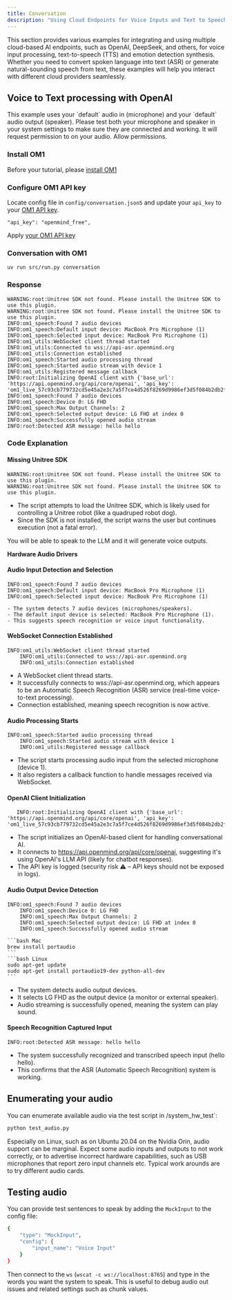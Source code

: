```yaml
---
title: Conversation
description: "Using Cloud Endpoints for Voice Inputs and Text to Speech"
---
```


This section provides various examples for integrating and using multiple cloud-based AI endpoints, such as OpenAI, DeepSeek, and others, for voice input processing, text-to-speech (TTS) and emotion detection synthesis. Whether you need to convert spoken language into text (ASR) or generate natural-sounding speech from text, these examples will help you interact with different cloud providers seamlessly.

## Voice to Text processing with OpenAI
<Note>
This example uses your `default` audio in (microphone) and your `default` audio output (speaker). Please test both your microphone and speaker in your system settings to make sure they are connected and working.
</Note>
<Info>
It will request permission to on your audio. Allow permissions.
</Info>

### Install OM1
Before your tutorial, please [install OM1](/getting-started/get-started)

### Configure OM1 API key
Locate config file in `config/conversation.json5` and update your `api_key` to your [OM1 API key](https://portal.openmind.org/).

```
"api_key": "openmind_free",
```

Apply [your OM1 API key](https://portal.openmind.org/)

### Conversation with OM1
```
uv run src/run.py conversation
```

### Response
```
WARNING:root:Unitree SDK not found. Please install the Unitree SDK to use this plugin.
WARNING:root:Unitree SDK not found. Please install the Unitree SDK to use this plugin.
INFO:om1_speech:Found 7 audio devices
INFO:om1_speech:Default input device: MacBook Pro Microphone (1)
INFO:om1_speech:Selected input device: MacBook Pro Microphone (1)
INFO:om1_utils:WebSocket client thread started
INFO:om1_utils:Connected to wss://api-asr.openmind.org
INFO:om1_utils:Connection established
INFO:om1_speech:Started audio processing thread
INFO:om1_speech:Started audio stream with device 1
INFO:om1_utils:Registered message callback
INFO:root:Initializing OpenAI client with {'base_url': 'https://api.openmind.org/api/core/openai', 'api_key': 'om1_live_57c93cb779732cd5e45a2e3c7a5f7ce4d526f8269d9986ef3d5f084b2db2f69b456f67da22fc2ece'}
INFO:om1_speech:Found 7 audio devices
INFO:om1_speech:Device 0: LG FHD
INFO:om1_speech:Max Output Channels: 2
INFO:om1_speech:Selected output device: LG FHD at index 0
INFO:om1_speech:Successfully opened audio stream
INFO:root:Detected ASR message: hello hello

```

### Code Explanation

#### Missing Unitree SDK
```
WARNING:root:Unitree SDK not found. Please install the Unitree SDK to use this plugin.
WARNING:root:Unitree SDK not found. Please install the Unitree SDK to use this plugin.
```
- The script attempts to load the Unitree SDK, which is likely used for controlling a Unitree robot (like a quadruped robot dog).
- Since the SDK is not installed, the script warns the user but continues execution (not a fatal error).

<Info>
You will be able to speak to the LLM and it will generate voice outputs.
</Info>

**Hardware Audio Drivers**

#### Audio Input Detection and Selection
```
INFO:om1_speech:Found 7 audio devices
INFO:om1_speech:Default input device: MacBook Pro Microphone (1)
INFO:om1_speech:Selected input device: MacBook Pro Microphone (1)
```
    - The system detects 7 audio devices (microphones/speakers).
    - The default input device is selected: MacBook Pro Microphone (1).
    - This suggests speech recognition or voice input functionality.

#### WebSocket Connection Established
```
INFO:om1_utils:WebSocket client thread started
    INFO:om1_utils:Connected to wss://api-asr.openmind.org
    INFO:om1_utils:Connection established
```
- A WebSocket client thread starts.
- It successfully connects to wss://api-asr.openmind.org, which appears to be an Automatic Speech Recognition (ASR) service (real-time voice-to-text processing).
- Connection established, meaning speech recognition is now active.

#### Audio Processing Starts
```
INFO:om1_speech:Started audio processing thread
    INFO:om1_speech:Started audio stream with device 1
    INFO:om1_utils:Registered message callback
```
- The script starts processing audio input from the selected microphone (device 1).
- It also registers a callback function to handle messages received via WebSocket.

#### OpenAI Client Initialization
 ```
    INFO:root:Initializing OpenAI client with {'base_url': 'https://api.openmind.org/api/core/openai', 'api_key': 'om1_live_57c93cb779732cd5e45a2e3c7a5f7ce4d526f8269d9986ef3d5f084b2db2f69b456f67da22fc2ece'}
 ```
- The script initializes an OpenAI-based client for handling conversational AI.
- It connects to https://api.openmind.org/api/core/openai, suggesting it's using OpenAI's LLM API (likely for chatbot responses).
- The API key is logged (security risk ⚠️ – API keys should not be exposed in logs).

#### Audio Output Device Detection
```
INFO:om1_speech:Found 7 audio devices
    INFO:om1_speech:Device 0: LG FHD
    INFO:om1_speech:Max Output Channels: 2
    INFO:om1_speech:Selected output device: LG FHD at index 0
    INFO:om1_speech:Successfully opened audio stream
```

	```bash Mac
	brew install portaudio
	```
	```bash Linux
	sudo apt-get update
	sudo apt-get install portaudio19-dev python-all-dev
	```

- The system detects audio output devices.
- It selects LG FHD as the output device (a monitor or external speaker).
- Audio streaming is successfully opened, meaning the system can play sound.

#### Speech Recognition Captured Input
```
INFO:root:Detected ASR message: hello hello
```
- The system successfully recognized and transcribed speech input (hello hello).
- This confirms that the ASR (Automatic Speech Recognition) system is working.

## Enumerating your audio

You can enumerate available audio via the test script in /system_hw_test`:

```bash
python test_audio.py
```

<Note>
Especially on Linux, such as on Ubuntu 20.04 on the Nvidia Orin, audio support can be marginal. Expect some audio inputs and outputs to not work correctly, or to advertise incorrect hardware capabilities, such as USB microphones that report zero input channels etc. Typical work arounds are to try different audio cards. 
</Note>

## Testing audio

You can provide test sentences to speak by adding the `MockInput` to the config file:  

```bash
{
    "type": "MockInput",
    "config": {
        "input_name": "Voice Input"
    }
}
```

Then connect to the `ws` (`wscat -c ws://localhost:8765`) and type in the words you want the system to speak. This is useful to debug audio out issues and related settings such as chunk values. 
